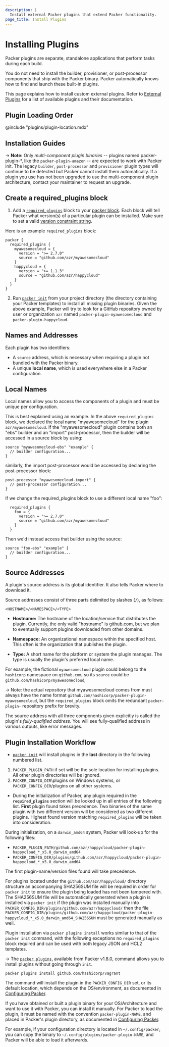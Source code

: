 ```yaml
---
description: |
  Install external Packer plugins that extend Packer functionality.
page_title: Install Plugins
---
```


# Installing Plugins

Packer plugins are separate, standalone applications that perform tasks during each build.

You do not need to install the builder, provisioner, or
post-processor components that ship with the Packer binary. Packer automatically knows how to find and launch these built-in plugins.

This page explains how to install custom external plugins. Refer to [External Plugins](/packer/plugins) for a list of available plugins and their documentation.

## Plugin Loading Order

@include "plugins/plugin-location.mdx"

## Installation Guides

<Tabs>
<Tab heading="Packer init (recommended with HCL2 templates)">

-> **Note:** Only _multi-component plugin binaries_ -- plugins named
packer-plugin-\*, like the `packer-plugin-amazon` -- are expected to work with
Packer init. The legacy `builder`, `post-processor` and `provisioner` plugin
types will continue to be detected but Packer cannot install them automatically.
If a plugin you use has not been upgraded to use the multi-component plugin
architecture, contact your maintainer to request an upgrade.

## Create a required_plugins block

1. Add a
   [`required_plugins`](/packer/docs/templates/hcl_templates/blocks/packer#specifying-plugin-requirements)
   block to your [packer block](/packer/docs/templates/hcl_templates/blocks/packer). Each block will tell Packer what version(s) of a
   particular plugin can be installed. Make sure to set a valid [version
   constraint string](/packer/docs/templates/hcl_templates/blocks/packer#version-constraints).

Here is an example `required_plugins` block:

```hcl
packer {
  required_plugins {
    myawesomecloud = {
      version = ">= 2.7.0"
      source = "github.com/azr/myawesomecloud"
    }
    happycloud = {
      version = ">= 1.1.3"
      source = "github.com/azr/happycloud"
    }
  }
}
```

2. Run [`packer init`](/packer/docs/commands/init) from your project directory (the
   directory containing your Packer templates) to install all missing plugin
   binaries. Given the above example, Packer will try to look for a GitHub
   repository owned by user or organization `azr` named
   `packer-plugin-myawesomecloud` and `packer-plugin-happycloud`.

## Names and Addresses

Each plugin has two identifiers:

- A `source` address, which is necessary when requiring a plugin not bundled with the Packer binary.
- A unique **local name**, which is used everywhere else in a Packer configuration.

## Local Names

Local names allow you to access the components of a plugin and must be unique
per configuration.

This is best explained using an example. In the above `required_plugins` block,
we declared the local name "myawesomecloud" for the plugin `azr/myawesomecloud`.
If the "myawesomecloud" plugin contains both an "ebs" builder and an "import"
post-processor, then the builder will be accessed in a source block by using:

```hcl
source "myawesomecloud-ebs" "example" {
  // builder configuration...
}
```

similarly, the import post-processor would be accessed by declaring the
post-processor block:

```hcl
post-processor "myawesomecloud-import" {
  // post-processor configuration...
}
```

If we change the required_plugins block to use a different local name "foo":

```hcl
  required_plugins {
    foo = {
      version = ">= 2.7.0"
      source = "github.com/azr/myawesomecloud"
    }
  }
```

Then we'd instead access that builder using the source:

```hcl
source "foo-ebs" "example" {
  // builder configuration...
}
```

## Source Addresses

A plugin's source address is its global identifier. It also tells Packer where
to download it.

Source addresses consist of three parts delimited by slashes (`/`), as
follows:

`<HOSTNAME>/<NAMESPACE>/<TYPE>`

- **Hostname:** The hostname of the location/service that
  distributes the plugin. Currently, the only valid "hostname" is github.com,
  but we plan to eventually support plugins downloaded from other domains.

- **Namespace:** An organizational namespace within the specified host.
  This often is the organization that publishes the plugin.

- **Type:** A short name for the platform or system the plugin manages. The
  type is usually the plugin's preferred local name.

For example, the fictional `myawesomecloud` plugin could belong to the
`hashicorp` namespace on `github.com`, so its `source` could be
`github.com/hashicorp/myawesomecloud`,

-> Note: the actual _repository_ that myawesomecloud comes from must always have
the name format `github.com/hashicorp/packer-plugin-myawesomecloud`, but the
`required_plugins` block omits the redundant `packer-plugin-` repository prefix
for brevity.

The source address with all three components given explicitly is called the
plugin's _fully-qualified address_. You will see fully-qualified address in
various outputs, like error messages.

## Plugin Installation Workflow

* [`packer init`](/packer/docs/commands/init) will install plugins in the **last** directory
in the following numbered list.

1. `PACKER_PLUGIN_PATH` if set will be the sole location for installing plugins. All other
plugin directories will be ignored.
1. `PACKER_CONFIG_DIR`\plugins on Windows systems, or `PACKER_CONFIG_DIR`/plugins on all other systems.

* During the initialization of Packer, any plugin required in the
**`required_plugins`** section will be looked up in all entries of the following
list. **First** plugin found takes precedence. Two binaries of the same plugin
with two different version will be considered as two different plugins. Highest
found version matching `required_plugins` will be taken into consideration.

During initialization, on a `darwin_amd64` system, Packer will look-up for the
following files:

* `PACKER_PLUGIN_PATH/github.com/azr/happycloud/packer-plugin-happycloud_*_x5.0_darwin_amd64`
* `PACKER_CONFIG_DIR/plugins/github.com/azr/happycloud/packer-plugin-happycloud_*_x5.0_darwin_amd64`

The first plugin-name/version files found will take precedence.

For plugins located under the `github.com/azr/happycloud/` directory structure an accompanying SHA256SUM file
will be required in order for `packer init` to ensure the plugin being loaded has not been tampered with.
The SHA256SUM file will be automatically generated when a plugin is installed via `packer init` if the plugin
was installed manually into `PACKER_CONFIG_DIR/plugins/github.com/azr/happycloud/` then the file
`PACKER_CONFIG_DIR/plugins/github.com/azr/happycloud/packer-plugin-happycloud_*_x5.0_darwin_amd64_SHA256SUM` must be generated manually as well.

</Tab>
<Tab heading="Packer plugins install (recommended with legacy JSON templates)">

Plugin installation via `packer plugins install` works similar to that of the `packer init` command, with the following
exceptions no `required_plugins` block required and can be used with both legacy JSON and HCL2 templates.

-> The [`packer plugins`](/packer/docs/commands/plugins), available from Packer v1.8.0, command allows
you to install plugins without going through `init`.

```shell
packer plugins install github.com/hashicorp/vagrant
```

The command will install the plugin in the `PACKER_CONFIG_DIR` set, or its
default location, which depends on the OS/environment, as documented in
[Configuring Packer](https://developer.hashicorp.com/packer/docs/configure#packer-s-plugin-directory).

</Tab>
<Tab heading="Manual installation">

If you have obtained or built a plugin binary for your OS/Architecture and want to
use it with Packer, you can install it manually. For Packer to load the plugin,
it must be named with the convention `packer-plugin-NAME`, and placed in Packer's plugin
directory, as documented in
[Configuring Packer](https://developer.hashicorp.com/packer/docs/configure#packer-s-plugin-directory).

For example, if your configuration directory is located in `~/.config/packer`,
you can copy the binary to `~/.config/plugins/packer-plugin-NAME`, and
Packer will be able to load it afterwards.

</Tab>
</Tabs>
